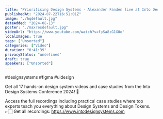```yaml
---
title: "Prioritising Design Systems - Alexander Fandén live at Into Design Systems Conference"
publishedAt: "2024-07-22T16:51:01Z"
image: "./hqdefault.jpg"
dateAdded: "2024-08-13"
poster: "./maxresdefault.jpg"
videoUrl: "https://www.youtube.com/watch?v=fpSa8zG1X0o"
localImages: true
tags: ["Unsorted"]
categories: ["Video"]
duration: "0:41:39"
privacyStatus: "undefined"
draft: true
speakers: ["Unsorted"]
---
```

#designsystems #figma #uidesign 

Get all 17 hands-on design system videos and case studies from the Into Design Systems Conference 2024! 🌟

Access the full recordings including practical case studies where top experts teach you everything about Design Systems and Design Tokens.
👉🏻 Get all recordings: https://www.intodesignsystems.com
